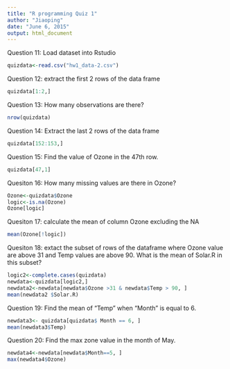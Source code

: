 ```yaml
---
title: "R programming Quiz 1"
author: "Jiaoping"
date: "June 6, 2015"
output: html_document
---
```

Question 11: Load dataset into Rstudio 
```r
quizdata<-read.csv("hw1_data-2.csv")
```

Question 12: extract the first 2 rows of the data frame
```r
quizdata[1:2,]
```

Question 13: How many observations are there? 
```r
nrow(quizdata)
```

Question 14: Extract the last 2 rows of the data frame
```r
quizdata[152:153,]
```
Question 15: Find the value of Ozone in the 47th row.
```r
quizdata[47,1]
```
Quesiton 16: How many missing values are there in Ozone?
```r
Ozone<-quizdata$Ozone
logic<-is.na(Ozone)
Ozone[logic]
```
Quesiton 17: calculate the mean of column Ozone excluding the NA
```r
mean(Ozone[!logic])
```
Quesiton 18: extact the subset of rows of the dataframe where Ozone value are above 31 and  Temp values are above 90. What is the mean of Solar.R in this subset?
```r
logic2<-complete.cases(quizdata)
newdata<-quizdata[logic2,]
newdata2<-newdata[newdata$Ozone >31 & newdata$Temp > 90, ]
mean(newdata2 $Solar.R)
```
Question 19: Find the mean of "Temp" when "Month" is equal to 6.
```r
newdata3<- quizdata[quizdata$ Month == 6, ]
mean(newdata3$Temp)
```
Question 20: Find the max zone value in the month of May.
```r
newdata4<-newdata[newdata$Month==5, ]
max(newdata4$Ozone)
```


